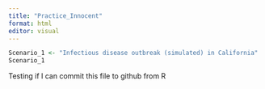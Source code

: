 ```yaml
---
title: "Practice_Innocent"
format: html
editor: visual
---
```


```r

Scenario_1 <- "Infectious disease outbreak (simulated) in California"
Scenario_1

```
 Testing if I can commit this file to github from R
